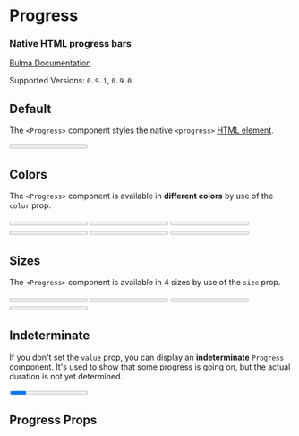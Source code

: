 

<Meta title="Elements/Progress" component={Progress} />

# Progress

### Native HTML **progress** bars

[Bulma Documentation](https://bulma.io/documentation/elements/progress/)

Supported Versions: `0.9.1`, `0.9.0`

## Default

The `<Progress>` component styles the native `<progress>` [HTML element](https://developer.mozilla.org/en-US/docs/Web/HTML/Element/progress).

<Canvas>
  <Story name="Default">
    <Progress value={15} max={100}>15%</Progress>
  </Story>
</Canvas>

## Colors

The `<Progress>` component is available in **different colors** by use of the `color` prop.

<Canvas>
  <Story name="Colors">
    <Progress color="primary" value={15} max={100}>15%</Progress>
    <Progress color="link" value={30} max={100}>30%</Progress>
    <Progress color="info" value={45} max={100}>45%</Progress>
    <Progress color="success" value={60} max={100}>60%</Progress>
    <Progress color="warning" value={75} max={100}>75%</Progress>
    <Progress color="danger" value={90} max={100}>90%</Progress>
  </Story>
</Canvas>

## Sizes

The `<Progress>` component is available in 4 sizes by use of the `size` prop.

<Canvas>
  <Story name="Sizes">
    <Progress size="small" value={20} max={100}>20%</Progress>
    <Progress value={40} max={100}>40%</Progress>
    <Progress size="medium" value={60} max={100}>60%</Progress>
    <Progress size="large" value={80} max={100}>80%</Progress>
  </Story>
</Canvas>

## Indeterminate

If you don't set the `value` prop, you can display an **indeterminate** `Progress` component. It's used to show that some progress is going on, but the actual duration is not yet determined.

<Canvas>
  <Story name="Indeterminate">
    <Progress max={100}>15%</Progress>
  </Story>
</Canvas>

## Progress Props

<ArgsTable of={Progress} />
